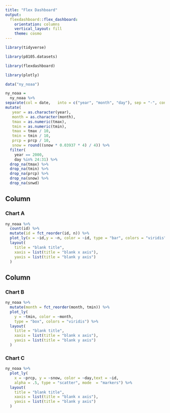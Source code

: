 ---
title: "Flex Dashboard"
output: 
  flexdashboard::flex_dashboard:
    orientation: columns
    vertical_layout: fill
    theme: cosmo
---

```{r setup, echo = FALSE, message = FALSE, warning = FALSE}
library(tidyverse)

library(p8105.datasets)

library(flexdashboard)

library(plotly)
```

```{r, echo = FALSE}
data("ny_noaa")

ny_noaa =
  ny_noaa %>%
separate(col = date,   into = c("year", "month", "day"), sep = "-", convert = TRUE) %>%
mutate(
   year = as.character(year),
   month = as.character(month),
   tmax = as.numeric(tmax),
   tmin = as.numeric(tmin),
   tmax = tmax / 10,
   tmin = tmin / 10,
   prcp = prcp / 10,
   snow = round((snow * 0.03937 * 4) / 4)) %>%
  filter(
    year == 2000,
    day %in% 24:31) %>%
  drop_na(tmax) %>%
  drop_na(tmin) %>%
  drop_na(prcp) %>%
  drop_na(snow) %>%
  drop_na(snwd)
```


Column {data-width=650}
-----------------------------------------------------------------------

### Chart A

```{r, echo = FALSE}
ny_noaa %>%
  count(id) %>%
  mutate(id = fct_reorder(id, n)) %>%
  plot_ly(x = ~id,y = ~n, color = ~id, type = "bar", colors = "viridis") %>%
  layout(
    title = "blank title",
    xaxis = list(title = "blank x axis"),
    yaxis = list(title = "blank y axis")
  )
```

Column {data-width=350}
-----------------------------------------------------------------------

### Chart B

```{r, echo = FALSE}
ny_noaa %>%
  mutate(month = fct_reorder(month, tmin)) %>%
  plot_ly(
    y = ~tmin, color = ~month,
    type = "box", colors = "viridis") %>%
  layout(
    title = "blank title",
    xaxis = list(title = "blank x axis"),
    yaxis = list(title = "blank y axis")
  )
```

### Chart C

```{r, echo = FALSE}
ny_noaa %>%
  plot_ly(
    x = ~prcp, y = ~snow, color = ~day,text = ~id,
    alpha = .5, type = "scatter", mode  = "markers") %>%
  layout(
    title = "blank title",
    xaxis = list(title = "blank x axis"),
    yaxis = list(title = "blank y axis")
  )
```

